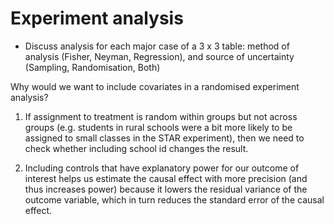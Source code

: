 # Experiment analysis

- Discuss analysis for each major case of a 3 x 3 table: method of analysis (Fisher, Neyman, Regression), and source of uncertainty (Sampling, Randomisation, Both)


Why would we want to include covariates in a randomised experiment analysis?

1) If assignment to treatment is random within groups but not across groups (e.g. students in rural schools were a bit more likely to be assigned to small classes in the STAR experiment), then we need to check whether including school id changes the result.

2) Including controls that have explanatory power for our outcome of interest helps us estimate the causal effect with more precision (and thus increases power) because it lowers the residual variance of the outcome variable, which in turn reduces the standard error of the causal effect.